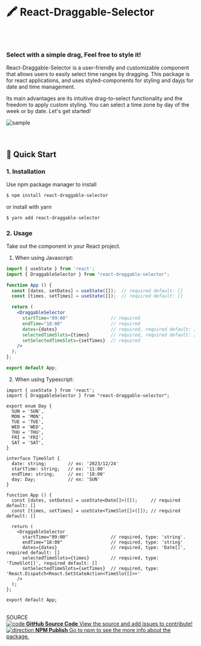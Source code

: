 
<Meta title="Intro & QuickStart" />

<style>
  {`
    .subheading {
      --mediumdark: '#999999';
      font-weight: 700;
      font-size: 13px;
      color: #999;
      letter-spacing: 6px;
      line-height: 24px;
      text-transform: uppercase;
      margin-bottom: 12px;
      margin-top: 40px;
    }

    .link-list {
      display: grid;
      grid-template-columns: 1fr;
      grid-template-rows: 1fr 1fr;
      row-gap: 10px;
    }

    @media (min-width: 620px) {
      .link-list {
        row-gap: 20px;
        column-gap: 20px;
        grid-template-columns: 1fr 1fr;
      }
    }

    @media all and (-ms-high-contrast:none) {
    .link-list {
        display: -ms-grid;
        -ms-grid-columns: 1fr 1fr;
        -ms-grid-rows: 1fr 1fr;
      }
    }

    .link-item {
      display: block;
      padding: 20px;
      border: 1px solid #00000010;
      border-radius: 5px;
      transition: background 150ms ease-out, border 150ms ease-out, transform 150ms ease-out;
      color: #333333;
      display: flex;
      align-items: flex-start;
    }

    .link-item:hover {
      border-color: #1EA7FD50;
      transform: translate3d(0, -3px, 0);
      box-shadow: rgba(0, 0, 0, 0.08) 0 3px 10px 0;
    }

    .link-item:active {
      border-color: #1EA7FD;
      transform: translate3d(0, 0, 0);
    }

    .link-item strong {
      font-weight: 700;
      display: block;
      margin-bottom: 2px;
    }

    .link-item img {
      height: 40px;
      width: 40px;
      margin-right: 15px;
      flex: none;
    }

    .link-item span,
    .link-item p {
      margin: 0;
      font-size: 14px;
      line-height: 20px;
    }

    .tip {
      display: inline-block;
      border-radius: 1em;
      font-size: 11px;
      line-height: 12px;
      font-weight: 700;
      background: #E7FDD8;
      color: #66BF3C;
      padding: 4px 12px;
      margin-right: 10px;
      vertical-align: top;
    }

    .tip-wrapper {
      font-size: 13px;
      line-height: 20px;
      margin-top: 40px;
      margin-bottom: 40px;
    }

    .tip-wrapper code {
      font-size: 12px;
      display: inline-block;
    }
  `}
</style>

# 🖍 React-Draggable-Selector

<br />
<br />

### Select with a simple drag, Feel free to style it!

React-Draggable-Selector is a user-friendly and customizable component that allows users to easily select time ranges by dragging.
This package is for react applications, and uses styled-components for styling and dayjs for date and time management.

Its main advantages are its intuitive drag-to-select functionality and the freedom to apply custom styling. You can select a time zone by day of the week or by date.
Let's get started!


<div style={{ width: '100%', display: 'flex', justifyContent: 'center' }}>
  <img src={Sample} alt="sample"
    style={{ maxWidth: '500px', borderRadius: '10px' }}
  />
</div>

<br />
<br />

## 🚀 Quick Start

### **1. Installation**

Use npm package manager to install

```bash
$ npm install react-draggable-selector
```

or install with yarn

```bash
$ yarn add react-draggable-selector
```

### **2. Usage**
Take out the component in your React project.

1. When using Javascript:

```jsx
import { useState } from 'react';
import { DraggableSelector } from "react-draggable-selector";

function App () {
  const [dates, setDates] = useState([]);  // required default: []
  const [times, setTimes] = useState([]);  // required default: []

  return (
    <DraggableSelector
      startTime="09:00"                // required
      endTime="18:00"                  // required
      dates={dates}                    // required, required default: []
      selectedTimeSlots={times}        // required, required default: []
      setSelectedTimeSlots={setTimes}  // required
    />
  );
};

export default App;
```

2. When using Typescript:

```tsx
import { useState } from 'react';
import { DraggableSelector } from "react-draggable-selector";

export enum Day {
  SUN = 'SUN',
  MON = 'MON',
  TUE = 'TUE',
  WED = 'WED',
  THU = 'THU',
  FRI = 'FRI',
  SAT = 'SAT',
}

interface TimeSlot {
  date: string;        // ex: '2023/12/24'
  startTime: string;   // ex: '11:00'
  endTime: string;     // ex: '18:00'
  day: Day;            // ex: 'SUN'
}

function App () {
  const [dates, setDates] = useState<Date[]>([]);     // required default: []
  const [times, setTimes] = useState<TimeSlot[]>([]); // required default: []

  return (
    <DraggableSelector
      startTime="09:00"                // required, type: 'string'.
      endTime="18:00"                  // required, type: 'string'
      dates={dates}                    // required, type: 'Date[]', required default: []
      selectedTimeSlots={times}        // required, type: 'TimeSlot[]', required default: []
      setSelectedTimeSlots={setTimes}  // required, type: 'React.Dispatch<React.SetStateAction<TimeSlot[]>>'
    />
  );
};

export default App;
```

<br />

<div className="subheading">SOURCE</div>

<div className="link-list">
  <a className="link-item" href="https://github.com/lerrybe/react-draggable-selector" target="_blank">
    <img src={Code} alt="code" />
    <span>
      <strong>GitHub Source Code</strong>
      View the source and add issues to contribute!
    </span>
  </a>
  <a className="link-item" href="" target="_blank">
    <img src={Direction} alt="direction" />
    <span>
      <strong>NPM Publish</strong>
      Go to npm to see the more info about the package.
    </span>
  </a>
</div>
